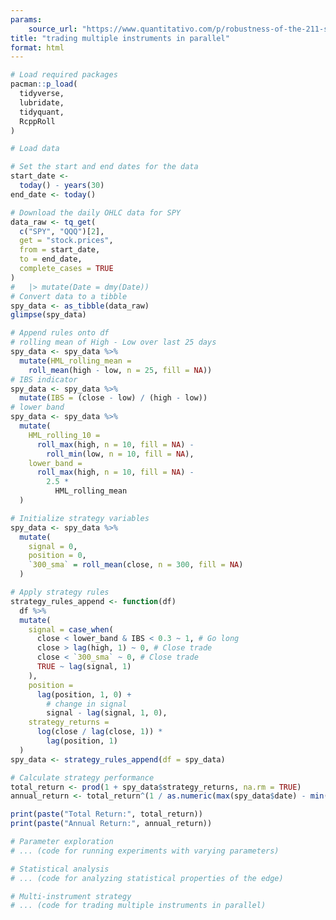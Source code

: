 ```yaml
---
params:
    source_url: "https://www.quantitativo.com/p/robustness-of-the-211-sharpe-mean"
title: "trading multiple instruments in parallel"
format: html
---
```



```r
# Load required packages
pacman::p_load(
  tidyverse,
  lubridate,
  tidyquant,
  RcppRoll
)

# Load data

# Set the start and end dates for the data
start_date <-
  today() - years(30)
end_date <- today()

# Download the daily OHLC data for SPY
data_raw <- tq_get(
  c("SPY", "QQQ")[2],
  get = "stock.prices",
  from = start_date,
  to = end_date,
  complete_cases = TRUE
)
#   |> mutate(Date = dmy(Date))
# Convert data to a tibble
spy_data <- as_tibble(data_raw)
glimpse(spy_data)

# Append rules onto df
# rolling mean of High - Low over last 25 days
spy_data <- spy_data %>%
  mutate(HML_rolling_mean = 
    roll_mean(high - low, n = 25, fill = NA))
# IBS indicator
spy_data <- spy_data %>%
  mutate(IBS = (close - low) / (high - low))
# lower band
spy_data <- spy_data %>%
  mutate(
    HML_rolling_10 =
      roll_max(high, n = 10, fill = NA) -
        roll_min(low, n = 10, fill = NA),
    lower_band =
      roll_max(high, n = 10, fill = NA) -
        2.5 *
          HML_rolling_mean
  )

# Initialize strategy variables
spy_data <- spy_data %>%
  mutate(
    signal = 0,
    position = 0,
    `300_sma` = roll_mean(close, n = 300, fill = NA)
  )

# Apply strategy rules
strategy_rules_append <- function(df) 
  df %>%
  mutate(
    signal = case_when(
      close < lower_band & IBS < 0.3 ~ 1, # Go long
      close > lag(high, 1) ~ 0, # Close trade
      close < `300_sma` ~ 0, # Close trade
      TRUE ~ lag(signal, 1)
    ),
    position =
      lag(position, 1, 0) +
        # change in signal
        signal - lag(signal, 1, 0),
    strategy_returns =
      log(close / lag(close, 1)) *
        lag(position, 1)
  )
spy_data <- strategy_rules_append(df = spy_data)

# Calculate strategy performance
total_return <- prod(1 + spy_data$strategy_returns, na.rm = TRUE)
annual_return <- total_return^(1 / as.numeric(max(spy_data$date) - min(spy_data$date), units = "days") / 365) - 1

print(paste("Total Return:", total_return))
print(paste("Annual Return:", annual_return))

# Parameter exploration
# ... (code for running experiments with varying parameters)

# Statistical analysis
# ... (code for analyzing statistical properties of the edge)

# Multi-instrument strategy
# ... (code for trading multiple instruments in parallel)
```
